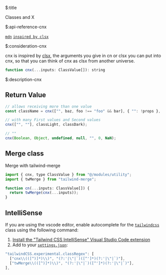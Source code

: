 $:title

Classes and X


$:api-reference-cnx

[`mdn`](https://developer.mozilla.org/en-US/docs/Web/API/Element/classList#examples)
[`inspired by clsx`](https://www.npmjs.com/package/clsx)


$:consideration-cnx

cnx is inspired by [clsx](https://www.npmjs.com/package/clsx), the arguments you give in cn or clsx you can put into cnx, so that you can think of cnx as clsx from another universe.

```js
function cnx(...inputs: ClassValue[]): string
```


$:description-cnx

## Return Value

```js
// allows receiving more than one value
const className = cnx(["", baz, foo !== "foo" && bar], { "": !props }, "");

// with many First values ​​and Second values
cnx(["", ""], classLight, classDark);

// ""
cnx(Boolean, Object, undefined, null, "", 0, NaN);
```


## Merge class

Merge with tailwind-merge

```js
import { cnx, type ClassValue } from "@/modules/utility";
import { twMerge } from "tailwind-merge";

function cn(...inputs: ClassValue[]) {
  return twMerge(cnx(...inputs));
}
```

## IntelliSense

If you are using the vscode editor, enable autocomplete for the [`tailwindcss`](https://tailwindcss.com/docs/editor-setup#intelli-sense-for-vs-code) class using the following command:

1. [Install the "Tailwind CSS IntelliSense" Visual Studio Code extension](https://marketplace.visualstudio.com/items?itemName=bradlc.vscode-tailwindcss)
2. Add to your [`settings.json`](https://code.visualstudio.com/docs/getstarted/settings):

```js
"tailwindCSS.experimental.classRegex": [
  ["cnx\\(([^)]*)\\)", "(?:'|\"|`)([^']*)(?:'|\"|`)"],
  ["twMerge\\(([^)]*)\\)", "(?:'|\"|`)([^']*)(?:'|\"|`)"],
],
```
